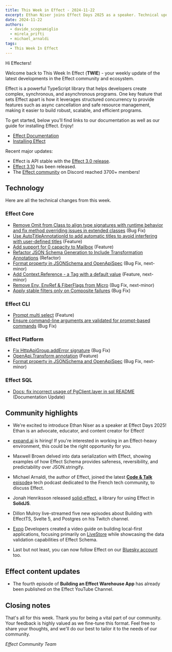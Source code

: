 ```yaml
---
title: This Week in Effect - 2024-11-22
excerpt: Ethan Niser joins Effect Days 2025 as a speaker. Technical updates, and more from the Effect ecosystem.
date: 2024-11-22
authors:
  - davide_scognamiglio
  - mirela_prifti
  - michael_arnaldi
tags:
  - This Week In Effect
---
```



Hi Effecters!

Welcome back to This Week In Effect (**TWIE**) - your weekly update of the latest developments in the Effect community and ecosystem.

Effect is a powerful TypeScript library that helps developers create complex, synchronous, and asynchronous programs. One key feature that sets Effect apart is how it leverages structured concurrency to provide features such as async cancellation and safe resource management, making it easier to build robust, scalable, and efficient programs.

To get started, below you’ll find links to our documentation as well as our guide for installing Effect. Enjoy!

- [Effect Documentation](/docs/getting-started/introduction/)
- [Installing Effect](/docs/getting-started/installation/)

Recent major updates:

- Effect is API stable with the [Effect 3.0 release](https://effect.website/blog/effect-3.0).
- [Effect 3.10](https://effect.website/blog/effect-3.10) has been released.
- The [Effect community](https://discord.gg/effect-ts) on Discord reached 3700+ members!

## Technology

Here are all the technical changes from this week.

### Effect Core
- [Remove Omit from Class to align type signatures with runtime behavior and fix method overriding issues in extended classes](https://github.com/Effect-TS/effect/pull/3959) (Bug Fix)
- [Use AutoTitleAnnotationId to add automatic titles to avoid interfering with user-defined titles](https://github.com/Effect-TS/effect/pull/3918) (Feature)
- [Add support for 0 capacity to Mailbox](https://github.com/Effect-TS/effect/pull/3972) (Feature)
- [Refactor JSON Schema Generation to Include Transformation Annotations](https://github.com/Effect-TS/effect/pull/3971) (Refactor)
- [Format property in JSONSchema and OpenApiSpec](https://github.com/Effect-TS/effect/pull/3945) (Bug Fix, next-minor)
- [Add Context.Reference - a Tag with a default value](https://github.com/Effect-TS/effect/pull/3961) (Feature, next-minor)
- [Remove Env, EnvRef & FiberFlags from Micro](https://github.com/Effect-TS/effect/pull/3969) (Bug Fix, next-minor)
- [Apply stable filters only on Composite failures](https://github.com/Effect-TS/effect/pull/3981) (Bug Fix)


### Effect CLI
- [Prompt multi select](https://github.com/Effect-TS/effect/pull/3929) (Feature)
- [Ensure command-line arguments are validated for prompt-based commands](https://github.com/Effect-TS/effect/pull/3976) (Bug Fix)


### Effect Platform
- [Fix HttpApiGroup.addError signature](https://github.com/Effect-TS/effect/pull/3962) (Bug Fix)
- [OpenApi.Transform annotation](https://github.com/Effect-TS/effect/pull/3968) (Feature)
- [Format property in JSONSchema and OpenApiSpec](https://github.com/Effect-TS/effect/pull/3945) (Bug Fix, next-minor)

### Effect SQL
- [Docs: fix incorrect usage of PgClient.layer in sql README](https://github.com/Effect-TS/effect/pull/395) (Documentation Update)


## Community highlights

- We're excited to introduce Ethan Niser as a speaker at Effect Days 2025! Ethan is an advocate, educator, and content creator for Effect!
  <Tweet id="1858511454686617823" />

- [expand.ai](https://www.expand.ai) is hiring! If you're interested in working in an Effect-heavy environment, this could be the right opportunity for you.
  <Tweet id="1858674403430854823" />

- Maxwell Brown delved into data serialization with Effect, showing examples of how Effect Schema provides safeness, reversibility, and predictability over JSON.stringify.
  <Tweet id="1858558768985817184" />

- Michael Arnaldi, the author of Effect, joined the latest [**Code & Talk** episode](https://www.linkedin.com/events/7263113616420134912/about)a tech podcast dedicated to the French tech community, to discuss Effect.

- Jonah Henriksson released [solid-effect](https://github.com/JonahPlusPlus/solid-effect), a library for using Effect in **SolidJS**.

- Dillon Mulroy live-streamed five new episodes about Building with EffectTS, Svelte 5, and Postgres on his Twitch channel.
  <TwitchPlayerNonInteractive video="2301533221" />

- [Expo](https://expo.dev) Developers created a video guide on building local-first applications, focusing primarily on [LiveStore](https://livestore.dev) while showcasing the data validation capabilities of Effect Schema.
 <YouTube
    id="https://www.youtube.com/embed/zQIhJqYU1Qw?si=3XhLszpamiWEJ5gw"
    title="How to build local-first native apps with LiveStore and Expo"
  />


- Last but not least, you can now follow Effect on our [Bluesky account](https://bsky.app/profile/effect-ts.bsky.social) too.

## Effect content updates
- The fourth episode of **Building an Effect Warehouse App** has already been published on the Effect YouTube Channel.

  <YouTube
    id="https://www.youtube.com/embed/hYSjHgJthQY?si=ZWo1rjhOf-RoD3oQ"
    title="Effect Development: Building an Effect Warehouse App #4"
  />

## Closing notes

That's all for this week. Thank you for being a vital part of our community. Your feedback is highly valued as we fine-tune this format. Feel free to share your thoughts, and we'll do our best to tailor it to the needs of our community.

_Effect Community Team_
